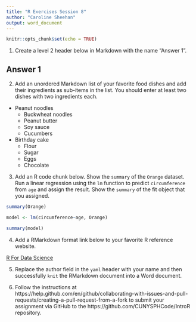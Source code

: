 ```yaml
---
title: "R Exercises Session 8"
author: "Caroline Sheehan"
output: word_document
---
```


```r
knitr::opts_chunk$set(echo = TRUE)
```

1. Create a level 2 header below in Markdown with the name "Answer 1".

## Answer 1

2. Add an unordered Markdown list of your favorite food dishes and
add their ingredients as sub-items in the list. You should enter at least two
dishes with two ingredients each.

* Peanut noodles
  + Buckwheat noodles
  + Peanut butter
  + Soy sauce
  + Cucumbers
  
* Birthday cake
    + Flour
    + Sugar
    + Eggs
    + Chocolate

3. Add an R code chunk below. Show the `summary` of the `Orange` dataset. Run a
linear regression using the `lm` function to predict `circumference` from `age`
and assign the result. Show the `summary` of the fit object that you assigned. 

```r
summary(Orange)

model <- lm(circumference~age, Orange)

summary(model)
```

4. Add a RMarkdown format link below to your favorite R reference website.

[R For Data Science](https://r4ds.had.co.nz/index.html)

5. Replace the author field in the `yaml` header with your name and then
successfully `knit` the RMarkdown document into a Word document.


6. Follow the instructions at https://help.github.com/en/github/collaborating-with-issues-and-pull-requests/creating-a-pull-request-from-a-fork
to submit your assignment via GitHub to the https://github.com/CUNYSPHCode/IntroR repository.


